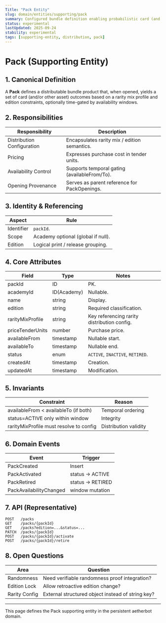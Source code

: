 ```yaml
---
Title: "Pack Entity"
slug: domain/entities/supporting/pack
summary: Configured bundle definition enabling probabilistic card (and optional asset) distribution through an opening event.
status: experimental
lastUpdated: 2025-09-24
stability: experimental
tags: [supporting-entity, distribution, pack]
---
```


# Pack (Supporting Entity)

## 1. Canonical Definition

A **Pack** defines a distributable bundle product that, when opened, yields a set of card (and/or other asset) outcomes based on a rarity mix profile and edition constraints, optionally time-gated by availability windows.

## 2. Responsibilities

| Responsibility             | Description                                  |
| -------------------------- | -------------------------------------------- |
| Distribution Configuration | Encapsulates rarity mix / edition semantics. |
| Pricing                    | Expresses purchase cost in tender units.     |
| Availability Control       | Supports temporal gating (availableFrom/To). |
| Opening Provenance         | Serves as parent reference for PackOpenings. |

## 3. Identity & Referencing

| Aspect     | Rule                               |
| ---------- | ---------------------------------- |
| Identifier | `packId`.                          |
| Scope      | Academy optional (global if null). |
| Edition    | Logical print / release grouping.  |

## 4. Core Attributes

| Field            | Type        | Notes                                       |
| ---------------- | ----------- | ------------------------------------------- |
| packId           | ID          | PK.                                         |
| academyId        | ID(Academy) | Nullable.                                   |
| name             | string      | Display.                                    |
| edition          | string      | Required classification.                    |
| rarityMixProfile | string      | Key referencing rarity distribution config. |
| priceTenderUnits | number      | Purchase price.                             |
| availableFrom    | timestamp   | Nullable start.                             |
| availableTo      | timestamp   | Nullable end.                               |
| status           | enum        | `ACTIVE`, `INACTIVE`, `RETIRED`.            |
| createdAt        | timestamp   | Creation.                                   |
| updatedAt        | timestamp   | Modification.                               |

## 5. Invariants

| Constraint                              | Reason                |
| --------------------------------------- | --------------------- |
| availableFrom < availableTo (if both)   | Temporal ordering     |
| status=ACTIVE only within window        | Integrity             |
| rarityMixProfile must resolve to config | Distribution validity |

## 6. Domain Events

| Event                   | Trigger           |
| ----------------------- | ----------------- |
| PackCreated             | Insert            |
| PackActivated           | status -> ACTIVE  |
| PackRetired             | status -> RETIRED |
| PackAvailabilityChanged | window mutation   |

## 7. API (Representative)

```
POST   /packs
GET    /packs/{packId}
GET    /packs?edition=...&status=...
PATCH  /packs/{packId}
POST   /packs/{packId}/activate
POST   /packs/{packId}/retire
```

## 8. Open Questions

| Area          | Question                                          |
| ------------- | ------------------------------------------------- |
| Randomness    | Need verifiable randomness proof integration?     |
| Edition Lock  | Allow retroactive edition change?                 |
| Rarity Config | External structured object instead of string key? |

---

This page defines the Pack supporting entity in the persistent aetherbot domain.
